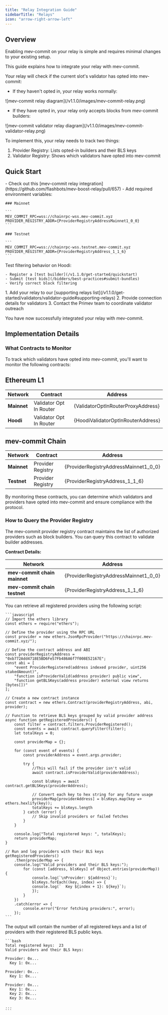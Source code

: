 ```yaml
---
title: "Relay Integration Guide"
sidebarTitle: "Relays"
icon: "arrow-right-arrow-left"
---
```



## Overview

<Note>
  Enabling mev-commit on your relay is simple and requires minimal changes to your existing setup.
</Note>

This guide explains how to integrate your relay with mev-commit.

Your relay will check if the current slot's validator has opted into mev-commit:

- If they haven't opted in, your relay works normally:

<Frame>
  ![mev-commit relay diagram](/v1.1.0/images/mev-commit-relay.png)
</Frame>

- If they have opted in, your relay only accepts blocks from mev-commit builders:

<Frame>
  ![mev-commit validator relay diagram](/v1.1.0/images/mev-commit-validator-relay.png)
</Frame>

To implement this, your relay needs to track two things:

1. Provider Registry: Lists opted-in builders and their BLS keys
2. Validator Registry: Shows which validators have opted into mev-commit

## Quick Start

<Steps>
  <Step title="View the Example Implementation">
    - Check out this [mev-commit relay integration](https://github.com/flashbots/mev-boost-relay/pull/657)
    - Add required environment variables:

    ### Mainnet

    ```
    MEV_COMMIT_RPC=wss://chainrpc-wss.mev-commit.xyz
    PROVIDER_REGISTRY_ADDR={ProviderRegistryAddressMainnet1_0_0}
    ```

    ### Testnet

    ```
    MEV_COMMIT_RPC=wss://chainrpc-wss.testnet.mev-commit.xyz
    PROVIDER_REGISTRY_ADDR={ProviderRegistryAddress_1_1_6}
    ```
  </Step>
  <Step title="Test and Deploy">
    Test filtering behavior on Hoodi:

    - Register a [test builder](/v1.1.0/get-started/quickstart)
    - Submit [test bids](/bidders/best-practices#submit-bundles)
    - Verify correct block filtering
  </Step>
  <Step title="Register Your Relay">
    1. Add your relay to our [supporting relays list](/v1.1.0/get-started/validators/validator-guide#supporting-relays)
    2. Provide connection details for validators
    3. Contact the Primev team to coordinate validator outreach
  </Step>
</Steps>

You have now successfully integrated your relay with mev-commit.

## Implementation Details

### What Contracts to Monitor

To track which validators have opted into mev-commit, you'll want to monitor the following contracts:

## Ethereum L1

| Network     | Contract                | Address                          |
| ----------- | ----------------------- | -------------------------------- |
| **Mainnet** | Validator Opt In Router | {ValidatorOptInRouterProxyAddress} |
| **Hoodi** | Validator Opt In Router | {HoodiValidatorOptInRouterAddress}      |

## mev-commit Chain

| Network     | Contract          | Address                             |
| ----------- | ----------------- | ----------------------------------- |
| **Mainnet** | Provider Registry | {ProviderRegistryAddressMainnet1_0_0} |
| **Testnet** | Provider Registry | {ProviderRegistryAddress_1_1_6}        |

By monitoring these contracts, you can determine which validators and providers have opted into mev-commit and ensure compliance with the protocol.

### How to Query the Provider Registry

The mev-commit provider registry contract maintains the list of authorized providers such as block builders. You can query this contract to validate builder addresses.

**Contract Details:**

| Network                      | Address                             |
| ---------------------------- | ----------------------------------- |
| **mev-commit chain mainnet** | {ProviderRegistryAddressMainnet1_0_0} |
| **mev-commit chain testnet** | {ProviderRegistryAddress_1_1_6}        |

<AccordionGroup>
  <Accordion title="How to query the registry for registered providers">
    You can retrieve all registered providers using the following script:

    ```javascript
    // Import the ethers library
    const ethers = require("ethers");
    
    // Define the provider using the RPC URL
    const provider = new ethers.JsonRpcProvider("https://chainrpc.mev-commit.xyz/");
    
    // Define the contract address and ABI
    const providerRegistryAddress = "0xb772Add4718E5BD6Fe57Fb486A6f7f008E52167E";
    const abi = [
        "event ProviderRegistered(address indexed provider, uint256 stakedAmount)",
        "function isProviderValid(address provider) public view",
        "function getBLSKeys(address provider) external view returns (bytes[])"
    ];
    
    // Create a new contract instance
    const contract = new ethers.Contract(providerRegistryAddress, abi, provider);
    
    // Function to retrieve BLS keys grouped by valid provider address
    async function getRegisteredProviders() {
        const filter = contract.filters.ProviderRegistered();
        const events = await contract.queryFilter(filter);
        let totalKeys = 0;
    
        const providerMap = {};
    
        for (const event of events) {
            const providerAddress = event.args.provider;
    
            try {
                //This will fail if the provider isn't valid
                await contract.isProviderValid(providerAddress);
    
                const blsKeys = await contract.getBLSKeys(providerAddress);
    
                // Convert each key to hex string for any future usage
                providerMap[providerAddress] = blsKeys.map(key => ethers.hexlify(key));
                totalKeys += blsKeys.length
            } catch (error) {
                // Skip invalid providers or failed fetches
            }
        }
    
        console.log("Total registered keys: ", totalKeys);
        return providerMap;
    }
    
    // Run and log providers with their BLS keys
    getRegisteredProviders()
        .then(providerMap => {
        console.log("Valid providers and their BLS keys:");
            for (const [address, blsKeys] of Object.entries(providerMap)) {
                console.log(`\nProvider: ${address}`);
                blsKeys.forEach((key, index) => {
                console.log(`  Key ${index + 1}: ${key}`);
                });
            }
        })
        .catch(error => {
            console.error("Error fetching providers:", error);
        });
    ```
  </Accordion>
  <Accordion title="Expected Output">
    The output will contain the number of all registered keys and a list of providers with their registered BLS public keys.

    ```bash
    Total registered keys:  23
    Valid providers and their BLS keys:
    
    Provider: 0x...
      Key 1: 0x...
    
    Provider: 0x...
      Key 1: 0x...
    
    Provider: 0x...
      Key 1: 0x...
      Key 2: 0x...
      Key 3: 0x...
    
    ...
    ```
  </Accordion>
</AccordionGroup>